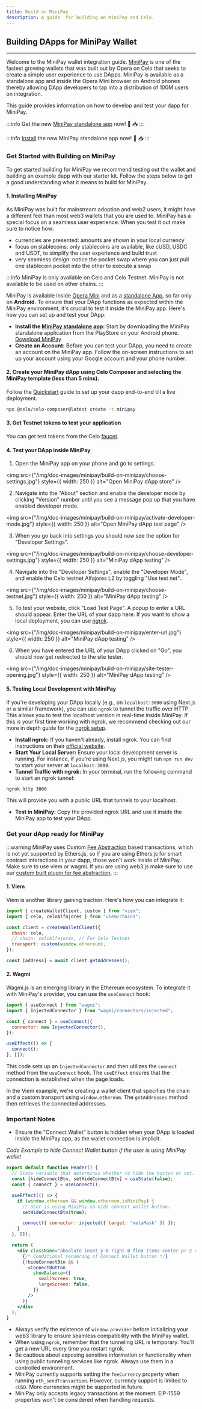 ```yaml
---
title: Build on MiniPay
description: A guide  for building on MiniPay and Celo.
---
```


## Building DApps for MiniPay Wallet

---

Welcome to the MiniPay wallet integration guide. [MiniPay](https://www.opera.com/products/minipay) is one of the fastest growing wallets that was built out by Opera on Celo that seeks to create a simple user experience to use DApps. MiniPay is available as a standalone app and inside the Opera Mini browser on Android phones thereby allowing DApp developers to tap into a distribution of 100M users on integration. 

This guide provides information on how to develop and test your dapp for MiniPay. 

:::info
Get the new [MiniPay standalone app](https://play.google.com/store/apps/details?id=com.opera.minipay) now! 🎉 📥
:::

:::info
[Install](https://play.google.com/store/apps/details?id=com.opera.minipay) the new MiniPay standalone app now! 🎉 📥
:::

### Get Started with Building on MiniPay

To get started building for MiniPay we recommend testing out the wallet and building an example dapp with our starter kit. Follow the steps below to get a good understanding what it means to build for MiniPay.

#### 1. Installing MiniPay

As MiniPay was built for mainstream adoption and web2 users, it might have a different feel than most web3 wallets that you are used to. MiniPay has a special focus on a seamless user experience. When you test it out make sure to notice how:

- currencies are presented: amounts are shown in your local currency
- focus on stablecoins: only stablecoins are available, like cUSD, USDC and USDT, to simplify the user experience and build trust
- very seamless design: notice the pocket swap where you can just pull one stablecoin pocket into the other to execute a swap


:::info
MiniPay is only available on Celo and Celo Testnet. MiniPay is not available to be used on other chains.
:::

MiniPay is available inside [Opera Mini](https://www.opera.com/pl/products/minipay) and as a [standalone App](https://play.google.com/store/apps/details?id=com.opera.minipay), so far only on **Android**.
To ensure that your DApp functions as expected within the MiniPay environment, it's crucial to test it inside the MiniPay app. Here's how you can set up and test your DApp:

- **Install the [MiniPay standalone app](https://play.google.com/store/apps/details?id=com.opera.minipay):** Start by downloading the MiniPay standalone application from the PlayStore on your Android phone. [ Download MiniPay](https://play.google.com/store/apps/details?id=com.opera.minipay)
- **Create an Account:** Before you can test your DApp, you need to create an account on the MiniPay app. Follow the on-screen instructions to set up your account using your Google account and your phone number.


#### 2. Create your MiniPay dApp using Celo Composer and selecting the MiniPay template (less than 5 mins).

Follow the [Quickstart](/build/quickstart.md) guide to set up your dapp end-to-end till a live deployment.

```bash
npx @celo/celo-composer@latest create -t minipay
```

#### 3. Get Testnet tokens to test your application

You can get test tokens from the Celo [faucet](https://faucet.celo.org/).

#### 4. Test your DApp inside MiniPay

1. Open the MiniPay app on your phone and go to settings.

<img
  src={"/img/doc-images/minipay/build-on-minipay/choose-settings.jpg"}
  style={{ width: 250 }}
  alt="Open MiniPay dApp store"
/>

2. Navigate into the "About" section and enable the developer mode by clicking "Version" number until you see a message pop up that you have enabled developer mode.

<img
  src={"/img/doc-images/minipay/build-on-minipay/activate-developer-mode.jpg"}
  style={{ width: 250 }}
  alt="Open MiniPay dApp test page"
/>

3. When you go back into settings you should now see the option for "Developer Settings".

<img
  src={"/img/doc-images/minipay/build-on-minipay/choose-developer-settings.jpg"}
  style={{ width: 250 }}
  alt="MiniPay dApp testing"
/>


4. Navigate into the "Developer Settings", enable the "Developer Mode", and enable the Celo testnet Alfajores L2 by toggling "Use test net"..

<img
  src={"/img/doc-images/minipay/build-on-minipay/choose-testnet.jpg"}
  style={{ width: 250 }}
  alt="MiniPay dApp testing"
/>


5. To test your website, click "Load Test Page". A popup to enter a URL should appear. Enter the URL of your dapp here. If you want to show a local deployment, you can use [ngrok](#testing-local-development-with-minipay).


<img
  src={"/img/doc-images/minipay/build-on-minipay/enter-url.jpg"}
  style={{ width: 250 }}
  alt="MiniPay dApp testing"
/>

6. When you have entered the URL of your DApp clicked on "Go", you should now get redirected to the site tester.

<img
  src={"/img/doc-images/minipay/build-on-minipay/site-tester-opening.jpg"}
  style={{ width: 250 }}
  alt="MiniPay dApp testing"
/>

#### 5. Testing Local Development with MiniPay

If you're developing your DApp locally (e.g., on `localhost:3000` using Next.js or a similar framework), you can use `ngrok` to tunnel the traffic over HTTP. This allows you to test the localhost version in real-time inside MiniPay. If this is your first time working with ngrok, we recommend checking out our more in depth guide for the [ngrok setup](./prerequisites/ngrok-setup.mdx).

- **Install ngrok:** If you haven't already, install ngrok. You can find instructions on their [official website](https://ngrok.com/download).
- **Start Your Local Server:** Ensure your local development server is running. For instance, if you're using Next.js, you might run `npm run dev` to start your server at `localhost:3000`.
- **Tunnel Traffic with ngrok:** In your terminal, run the following command to start an ngrok tunnel:

```bash
ngrok http 3000
```

This will provide you with a public URL that tunnels to your localhost.

- **Test in MiniPay:** Copy the provided ngrok URL and use it inside the MiniPay app to test your DApp.

### Get your dApp ready for MiniPay

:::warning
MiniPay uses Custom [Fee Abstraction](../fee-currency.md) based transactions, which is not yet supported by Ethers.js, so if you are using Ethers.js for smart contract interactions in your dapp, those won't work inside of MiniPay. Make sure to use viem or wagmi. If you are using web3.js make sure to use our [custom built plugin for fee abstraction](../web3/index.md).
:::

#### 1. Viem

Viem is another library gaining traction. Here's how you can integrate it:

```js
import { createWalletClient, custom } from "viem";
import { celo, celoAlfajores } from "viem/chains";

const client = createWalletClient({
  chain: celo,
  // chain: celoAlfajores, // For Celo Testnet
  transport: custom(window.ethereum),
});

const [address] = await client.getAddresses();
```

#### 2. Wagmi

Wagmi.js is an emerging library in the Ethereum ecosystem. To integrate it with MiniPay's provider, you can use the `useConnect` hook:

```js
import { useConnect } from "wagmi";
import { InjectedConnector } from "wagmi/connectors/injected";

const { connect } = useConnect({
  connector: new InjectedConnector(),
});

useEffect(() => {
  connect();
}, []);
```

This code sets up an `InjectedConnector` and then utilizes the `connect` method from the `useConnect` hook. The `useEffect` ensures that the connection is established when the page loads.

In the Viem example, we're creating a wallet client that specifies the chain and a custom transport using `window.ethereum`. The `getAddresses` method then retrieves the connected addresses.

### Important Notes

- Ensure the "Connect Wallet" button is hidden when your DApp is loaded inside the MiniPay app, as the wallet connection is implicit.

_Code Example to hide Connect Wallet button if the user is using MiniPay wallet_

```jsx
export default function Header() {
  // State variable that determines whether to hide the button or not.
  const [hideConnectBtn, setHideConnectBtn] = useState(false);
  const { connect } = useConnect();

  useEffect(() => {
    if (window.ethereum && window.ethereum.isMiniPay) {
      // User is using MiniPay so hide connect wallet button.
      setHideConnectBtn(true);

      connect({ connector: injected({ target: "metaMask" }) });
    }
  }, []);

  return (
    <div className="absolute inset-y-0 right-0 flex items-center pr-2 sm:static sm:inset-auto sm:ml-6 sm:pr-0">
      {/* Conditional rendering of Connect Wallet button */}
      {!hideConnectBtn && (
        <ConnectButton
          showBalance={{
            smallScreen: true,
            largeScreen: false,
          }}
        />
      )}
    </div>
  );
}
```

- Always verify the existence of `window.provider` before initializing your web3 library to ensure seamless compatibility with the MiniPay wallet.
- When using `ngrok`, remember that the tunneling URL is temporary. You'll get a new URL every time you restart ngrok.
- Be cautious about exposing sensitive information or functionality when using public tunneling services like ngrok. Always use them in a controlled environment.
- MiniPay currently supports setting the `feeCurrency` property when running `eth_sendTransaction`. However, currency support is limited to `cUSD`. More currencies might be supported in future.
- MiniPay only accepts legacy transactions at the moment. EIP-1559 properties won't be considered when handling requests.
